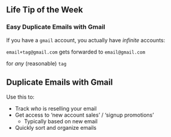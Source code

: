 ## Life Tip of the Week

### Easy Duplicate Emails with Gmail

If you have a `gmail` account, you actually have _infinite_ accounts: 

`email+tag@gmail.com` gets forwarded to `email@gmail.com`

for _any_ (reasonable) `tag`

## Duplicate Emails with Gmail

Use this to: 

- Track _who_ is reselling your email
- Get access to 'new account sales' / 'signup promotions' 
  - Typically based on new email
- Quickly sort and organize emails
